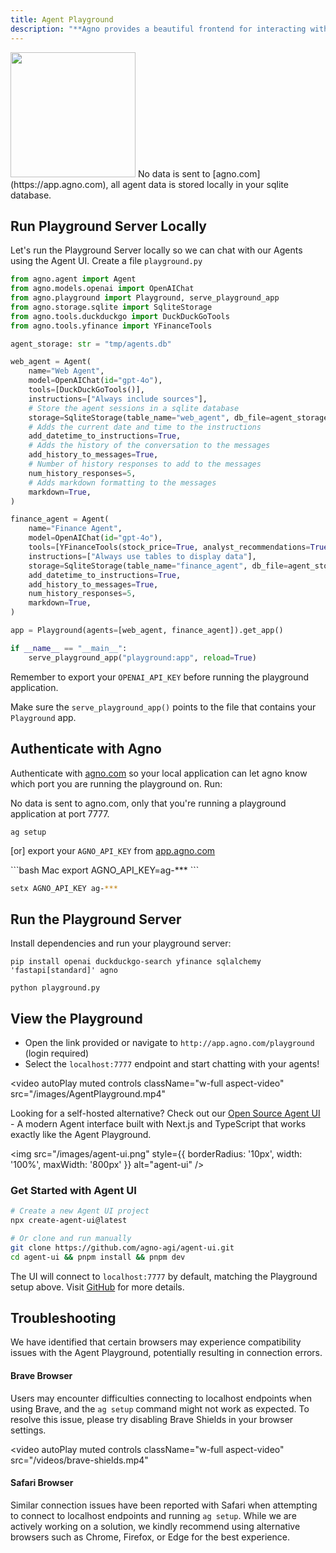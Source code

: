 ```yaml
---
title: Agent Playground
description: "**Agno provides a beautiful frontend for interacting with your agents and teams.**"
---
```


<Frame caption="Agent Playground">
  <img
    height="200"
    src="/images/agent_playground.png"
    style={{ borderRadius: '8px' }}
  />
</Frame>

<Note>
No data is sent to [agno.com](https://app.agno.com), all agent data is stored locally in your sqlite database.
</Note>

## Run Playground Server Locally

Let's run the Playground Server locally so we can chat with our Agents using the Agent UI. Create a file `playground.py`

```python playground.py
from agno.agent import Agent
from agno.models.openai import OpenAIChat
from agno.playground import Playground, serve_playground_app
from agno.storage.sqlite import SqliteStorage
from agno.tools.duckduckgo import DuckDuckGoTools
from agno.tools.yfinance import YFinanceTools

agent_storage: str = "tmp/agents.db"

web_agent = Agent(
    name="Web Agent",
    model=OpenAIChat(id="gpt-4o"),
    tools=[DuckDuckGoTools()],
    instructions=["Always include sources"],
    # Store the agent sessions in a sqlite database
    storage=SqliteStorage(table_name="web_agent", db_file=agent_storage),
    # Adds the current date and time to the instructions
    add_datetime_to_instructions=True,
    # Adds the history of the conversation to the messages
    add_history_to_messages=True,
    # Number of history responses to add to the messages
    num_history_responses=5,
    # Adds markdown formatting to the messages
    markdown=True,
)

finance_agent = Agent(
    name="Finance Agent",
    model=OpenAIChat(id="gpt-4o"),
    tools=[YFinanceTools(stock_price=True, analyst_recommendations=True, company_info=True, company_news=True)],
    instructions=["Always use tables to display data"],
    storage=SqliteStorage(table_name="finance_agent", db_file=agent_storage),
    add_datetime_to_instructions=True,
    add_history_to_messages=True,
    num_history_responses=5,
    markdown=True,
)

app = Playground(agents=[web_agent, finance_agent]).get_app()

if __name__ == "__main__":
    serve_playground_app("playground:app", reload=True)
```

Remember to export your `OPENAI_API_KEY` before running the playground application.

<Tip>Make sure the `serve_playground_app()` points to the file that contains your `Playground` app.</Tip>

## Authenticate with Agno

Authenticate with [agno.com](https://app.agno.com) so your local application can let agno know which port you are running the playground on. Run:

<Note>
No data is sent to agno.com, only that you're running a playground application at port 7777.
</Note>

```shell
ag setup
```

[or] export your `AGNO_API_KEY` from [app.agno.com](https://app.agno.com/settings)

<CodeGroup>
```bash Mac
export AGNO_API_KEY=ag-***
```

```bash Windows
setx AGNO_API_KEY ag-***
```
</CodeGroup>


## Run the Playground Server

Install dependencies and run your playground server:

```shell
pip install openai duckduckgo-search yfinance sqlalchemy 'fastapi[standard]' agno

python playground.py
```

## View the Playground

- Open the link provided or navigate to `http://app.agno.com/playground` (login required)
- Select the `localhost:7777` endpoint and start chatting with your agents!

<video
  autoPlay
  muted
  controls
  className="w-full aspect-video"
  src="/images/AgentPlayground.mp4"
></video>

<Accordion title="Looking for a self-hosted alternative?">

Looking for a self-hosted alternative? Check out our [Open Source Agent UI](https://github.com/agno-agi/agent-ui) - A modern Agent interface built with Next.js and TypeScript that works exactly like the Agent Playground.

<img
  src="/images/agent-ui.png"
  style={{ borderRadius: '10px', width: '100%', maxWidth: '800px' }}
  alt="agent-ui"
/>

### Get Started with Agent UI

```bash
# Create a new Agent UI project
npx create-agent-ui@latest

# Or clone and run manually
git clone https://github.com/agno-agi/agent-ui.git
cd agent-ui && pnpm install && pnpm dev
```

The UI will connect to `localhost:7777` by default, matching the Playground setup above. Visit [GitHub](https://github.com/agno-agi/agent-ui) for more details.

</Accordion>

## Troubleshooting

We have identified that certain browsers may experience compatibility issues with the Agent Playground, potentially resulting in connection errors.

#### Brave Browser
Users may encounter difficulties connecting to localhost endpoints when using Brave, and the `ag setup` command might not work as expected.
To resolve this issue, please try disabling Brave Shields in your browser settings.

<video
  autoPlay
  muted
  controls
  className="w-full aspect-video"
  src="/videos/brave-shields.mp4"
></video>

#### Safari Browser
Similar connection issues have been reported with Safari when attempting to connect to localhost endpoints and running `ag setup`.
While we are actively working on a solution, we kindly recommend using alternative browsers such as Chrome, Firefox, or Edge for the best experience.